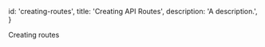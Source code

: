 
  id: 'creating-routes',
  title: 'Creating API Routes',
  description: 'A description.',
}

Creating routes



